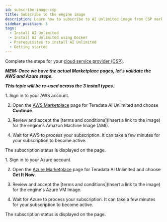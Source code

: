 ```yaml
---
id: subscribe-image-csp
title: Subscribe to the engine image
description: Learn how to subscribe to AI Unlimited image from CSP marketplace.
sidebar_position: 3
tags:
  - Install AI Unlimited
  - Install AI Unlimited using Docker
  - Prerequisites to install AI Unlimited
  - Getting started
---
```


Complete the steps for your [cloud service provider (CSP)](/docs/glossary.md#glo-csp).

***MEM: Once we have the actual Marketplace pages, let's validate the AWS and Azure steps.***

***This topic will be re-used across the 3 install types.***

<Tabs>
<TabItem value="aws" label="AWS" default>
1. Sign in to your AWS account.

2. Open the [AWS Marketplace](https://aws.amazon.com/marketplace) page for Teradata AI Unlimited and choose **Continue**.

3. Review and accept the [terms and conditions](Insert a link to the image) for the engine's Amazon Machine Image (AMI). 

4. Wait for AWS to process your subscription. It can take a few minutes for your subscription to become active.
  
  The subscription status is displayed on the page. 

</TabItem>
<TabItem value="azure" label="Azure">
1. Sign in to your Azure account.

2. Open the [Azure Marketplace](https://azuremarketplace.microsoft.com) page for Teradata AI Unlimited and choose **Get It Now**.

3. Review and accept the [terms and conditions](Insert a link to the image) for the engine's Azure VM Image.

4. Wait for Azure to process your subscription. It can take a few minutes for your subscription to become active.
  
  The subscription status is displayed on the page.

</TabItem>
</Tabs>

